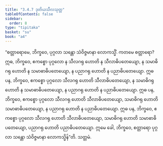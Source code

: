 ```yaml
---
title: "3.4.7 ဒုတိယသီလသုတ္တ"
tableOfContents: false
sidebar:
  order: 8
type: "tipitaka"
basket: "su"
book: "a4"
---
```



<DynamicBreadcrumb />

<Division number="137" book="a4">

<Paragraph number="861" book="a4">
“စတ္တာရောမေ, ဘိက္ခဝေ, ပုဂ္ဂလာ သန္တော သံဝိဇ္ဇမာနာ လောကသ္မိံ. ကတမေ စတ္တာရော? ဣဓ, ဘိက္ခဝေ, ဧကစ္စော ပုဂ္ဂလော န သီလဂရု ဟောတိ န သီလာဓိပတေယျော, န သမာဓိဂရု ဟောတိ န သမာဓာဓိပတေယျော, န ပညာဂရု ဟောတိ န ပညာဓိပတေယျော.
</Paragraph>

<Paragraph number="862" book="a4">
ဣဓ ပန, ဘိက္ခဝေ, ဧကစ္စော ပုဂ္ဂလော သီလဂရု ဟောတိ သီလာဓိပတေယျော, န သမာဓိဂရု ဟောတိ န သမာဓာဓိပတေယျော, န ပညာဂရု ဟောတိ န ပညာဓိပတေယျော.
</Paragraph>

<Paragraph number="863" book="a4">
ဣဓ ပန, ဘိက္ခဝေ, ဧကစ္စော ပုဂ္ဂလော သီလဂရု ဟောတိ သီလာဓိပတေယျော, သမာဓိဂရု ဟောတိ သမာဓာဓိပတေယျော, န ပညာဂရု ဟောတိ န ပညာဓိပတေယျော.
</Paragraph>

<Paragraph number="864" book="a4">
ဣဓ ပန, ဘိက္ခဝေ, ဧကစ္စော ပုဂ္ဂလော သီလဂရု ဟောတိ သီလာဓိပတေယျော, သမာဓိဂရု ဟောတိ သမာဓာဓိပတေယျော, ပညာဂရု ဟောတိ ပညာဓိပတေယျော. ဣမေ ခေါ, ဘိက္ခဝေ, စတ္တာရော ပုဂ္ဂလာ သန္တော သံဝိဇ္ဇမာနာ လောကသ္မိန်”တိ.

</Paragraph>
</Division>

<Paragraph number="865" type="center" book="a4">
သတ္တမံ.
</Paragraph>